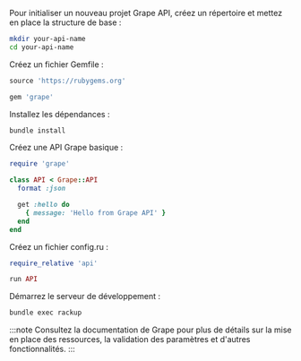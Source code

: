 Pour initialiser un nouveau projet Grape API, créez un répertoire et mettez en place la structure de base :

```bash
mkdir your-api-name
cd your-api-name
```

Créez un fichier Gemfile :

```ruby title="Gemfile"
source 'https://rubygems.org'

gem 'grape'
```

Installez les dépendances :

```bash
bundle install
```

Créez une API Grape basique :

```ruby title="api.rb"
require 'grape'

class API < Grape::API
  format :json

  get :hello do
    { message: 'Hello from Grape API' }
  end
end
```

Créez un fichier config.ru :

```ruby title="config.ru"
require_relative 'api'

run API
```

Démarrez le serveur de développement :

```bash
bundle exec rackup
```

:::note
Consultez la documentation de Grape pour plus de détails sur la mise en place des ressources, la validation des paramètres et d'autres fonctionnalités.
:::
